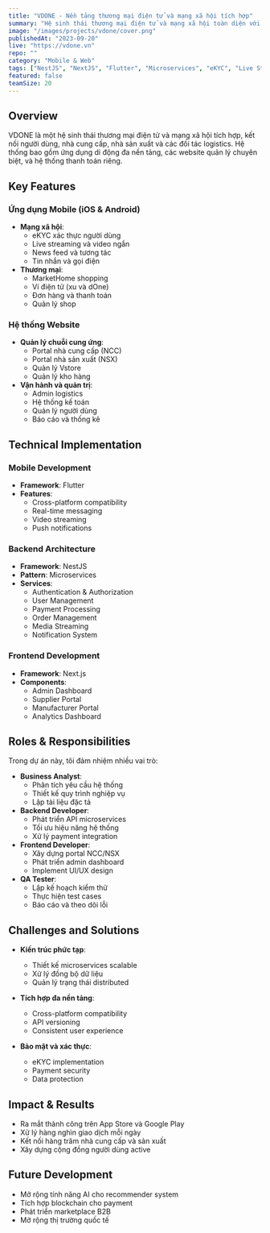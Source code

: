 ```yaml
---
title: "VDONE - Nền tảng thương mại điện tử và mạng xã hội tích hợp"
summary: "Hệ sinh thái thương mại điện tử và mạng xã hội toàn diện với ứng dụng di động, hệ thống eKYC, live streaming, thanh toán điện tử và quản lý chuỗi cung ứng."
image: "/images/projects/vdone/cover.png"
publishedAt: "2023-09-20"
live: "https://vdone.vn"
repo: ""
category: "Mobile & Web"
tags: ["NestJS", "NextJS", "Flutter", "Microservices", "eKYC", "Live Streaming"]
featured: false
teamSize: 20
---
```


## Overview

VDONE là một hệ sinh thái thương mại điện tử và mạng xã hội tích hợp, kết nối người dùng, nhà cung cấp, nhà sản xuất và các đối tác logistics. Hệ thống bao gồm ứng dụng di động đa nền tảng, các website quản lý chuyên biệt, và hệ thống thanh toán riêng.

## Key Features

### Ứng dụng Mobile (iOS & Android)
- **Mạng xã hội**:
  - eKYC xác thực người dùng
  - Live streaming và video ngắn
  - News feed và tương tác
  - Tin nhắn và gọi điện
- **Thương mại**:
  - MarketHome shopping
  - Ví điện tử (xu và dOne)
  - Đơn hàng và thanh toán
  - Quản lý shop

### Hệ thống Website
- **Quản lý chuỗi cung ứng**:
  - Portal nhà cung cấp (NCC)
  - Portal nhà sản xuất (NSX)
  - Quản lý Vstore
  - Quản lý kho hàng
- **Vận hành và quản trị**:
  - Admin logistics
  - Hệ thống kế toán
  - Quản lý người dùng
  - Báo cáo và thống kê

## Technical Implementation

### Mobile Development
- **Framework**: Flutter
- **Features**:
  - Cross-platform compatibility
  - Real-time messaging
  - Video streaming
  - Push notifications

### Backend Architecture
- **Framework**: NestJS
- **Pattern**: Microservices
- **Services**:
  - Authentication & Authorization
  - User Management
  - Payment Processing
  - Order Management
  - Media Streaming
  - Notification System

### Frontend Development
- **Framework**: Next.js
- **Components**:
  - Admin Dashboard
  - Supplier Portal
  - Manufacturer Portal
  - Analytics Dashboard

## Roles & Responsibilities

Trong dự án này, tôi đảm nhiệm nhiều vai trò:
- **Business Analyst**: 
  - Phân tích yêu cầu hệ thống
  - Thiết kế quy trình nghiệp vụ
  - Lập tài liệu đặc tả
- **Backend Developer**:
  - Phát triển API microservices
  - Tối ưu hiệu năng hệ thống
  - Xử lý payment integration
- **Frontend Developer**:
  - Xây dựng portal NCC/NSX
  - Phát triển admin dashboard
  - Implement UI/UX design
- **QA Tester**:
  - Lập kế hoạch kiểm thử
  - Thực hiện test cases
  - Báo cáo và theo dõi lỗi

## Challenges and Solutions

- **Kiến trúc phức tạp**:
  - Thiết kế microservices scalable
  - Xử lý đồng bộ dữ liệu
  - Quản lý trạng thái distributed

- **Tích hợp đa nền tảng**:
  - Cross-platform compatibility
  - API versioning
  - Consistent user experience

- **Bảo mật và xác thực**:
  - eKYC implementation
  - Payment security
  - Data protection

## Impact & Results

- Ra mắt thành công trên App Store và Google Play
- Xử lý hàng nghìn giao dịch mỗi ngày
- Kết nối hàng trăm nhà cung cấp và sản xuất
- Xây dựng cộng đồng người dùng active

## Future Development

- Mở rộng tính năng AI cho recommender system
- Tích hợp blockchain cho payment
- Phát triển marketplace B2B
- Mở rộng thị trường quốc tế
